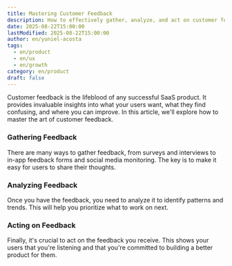 ```yaml
---
title: Mastering Customer Feedback
description: How to effectively gather, analyze, and act on customer feedback to build a better product.
date: 2025-08-22T15:00:00
lastModified: 2025-08-22T15:00:00
author: en/yuniel-acosta
tags:
  - en/product
  - en/ux
  - en/growth
category: en/product
draft: false
---
```


Customer feedback is the lifeblood of any successful SaaS product. It provides invaluable insights into what your users want, what they find confusing, and where you can improve. In this article, we'll explore how to master the art of customer feedback.

### Gathering Feedback

There are many ways to gather feedback, from surveys and interviews to in-app feedback forms and social media monitoring. The key is to make it easy for users to share their thoughts.

### Analyzing Feedback

Once you have the feedback, you need to analyze it to identify patterns and trends. This will help you prioritize what to work on next.

### Acting on Feedback

Finally, it's crucial to act on the feedback you receive. This shows your users that you're listening and that you're committed to building a better product for them.